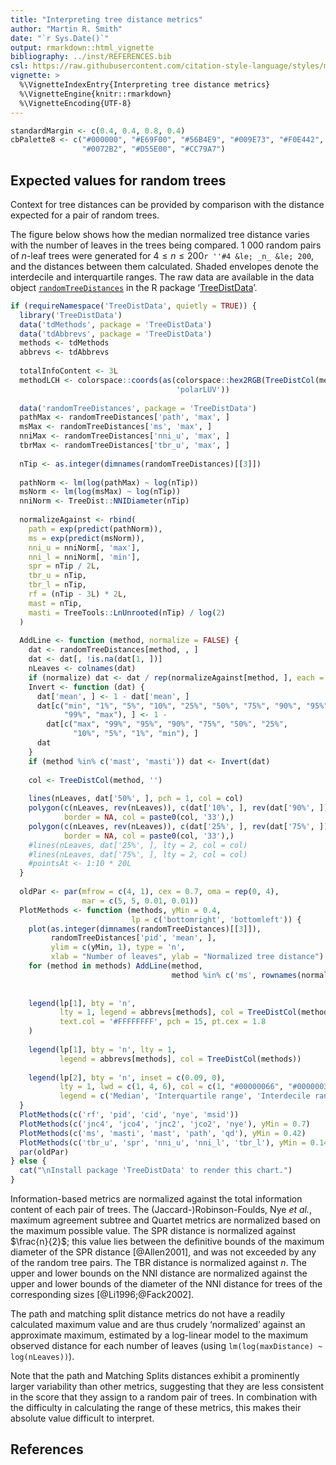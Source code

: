 ```yaml
---
title: "Interpreting tree distance metrics"
author: "Martin R. Smith"
date: "`r Sys.Date()`"
output: rmarkdown::html_vignette
bibliography: ../inst/REFERENCES.bib
csl: https://raw.githubusercontent.com/citation-style-language/styles/master/apa-old-doi-prefix.csl
vignette: >
  %\VignetteIndexEntry{Interpreting tree distance metrics}
  %\VignetteEngine{knitr::rmarkdown}
  %\VignetteEncoding{UTF-8}
---
```


```r
standardMargin <- c(0.4, 0.4, 0.8, 0.4)
cbPalette8 <- c("#000000", "#E69F00", "#56B4E9", "#009E73", "#F0E442",
                "#0072B2", "#D55E00", "#CC79A7")
```

## Expected values for random trees

Context for tree distances can be provided by comparison with the
distance expected for a pair of random trees. 

The figure below shows how the median normalized tree distance varies with the 
number of leaves in the trees being compared.
1&nbsp;000 random pairs of $n$-leaf trees were generated for
$4 \leq n \leq 200$`r ''#4 &le; _n_ &le; 200`,
and the distances between them calculated.
Shaded envelopes denote the interdecile and interquartile ranges.
The raw data are available in the data object 
[`randomTreeDistances`](https://ms609.github.io/TreeDistData/reference/randomTreeDistances.html)
in the R package
'[TreeDistData](https://ms609.github.io/TreeDistData)'.


```R
if (requireNamespace('TreeDistData', quietly = TRUE)) {
  library('TreeDistData')
  data('tdMethods', package = 'TreeDistData')
  data('tdAbbrevs', package = 'TreeDistData')
  methods <- tdMethods
  abbrevs <- tdAbbrevs
  
  totalInfoContent <- 3L
  methodLCH <- colorspace::coords(as(colorspace::hex2RGB(TreeDistCol(methods)),
                                     'polarLUV'))
  
  data('randomTreeDistances', package = 'TreeDistData')
  pathMax <- randomTreeDistances['path', 'max', ]
  msMax <- randomTreeDistances['ms', 'max', ]
  nniMax <- randomTreeDistances['nni_u', 'max', ]
  tbrMax <- randomTreeDistances['tbr_u', 'max', ]
  
  nTip <- as.integer(dimnames(randomTreeDistances)[[3]])
  
  pathNorm <- lm(log(pathMax) ~ log(nTip))
  msNorm <- lm(log(msMax) ~ log(nTip))
  nniNorm <- TreeDist::NNIDiameter(nTip)
  
  normalizeAgainst <- rbind(
    path = exp(predict(pathNorm)),
    ms = exp(predict(msNorm)),
    nni_u = nniNorm[, 'max'],
    nni_l = nniNorm[, 'min'],
    spr = nTip / 2L,
    tbr_u = nTip,
    tbr_l = nTip,
    rf = (nTip - 3L) * 2L,
    mast = nTip,
    masti = TreeTools::LnUnrooted(nTip) / log(2)
  )
  
  AddLine <- function (method, normalize = FALSE) {
    dat <- randomTreeDistances[method, , ]
    dat <- dat[, !is.na(dat[1, ])]
    nLeaves <- colnames(dat)
    if (normalize) dat <- dat / rep(normalizeAgainst[method, ], each = dim(dat)[1L])
    Invert <- function (dat) {
      dat['mean', ] <- 1 - dat['mean', ]
      dat[c("min", "1%", "5%", "10%", "25%", "50%", "75%", "90%", "95%", 
            "99%", "max"), ] <- 1 - 
        dat[c("max", "99%", "95%", "90%", "75%", "50%", "25%", 
              "10%", "5%", "1%", "min"), ]
      dat
    }
    if (method %in% c('mast', 'masti')) dat <- Invert(dat)
    
    col <- TreeDistCol(method, '')
    
    lines(nLeaves, dat['50%', ], pch = 1, col = col)
    polygon(c(nLeaves, rev(nLeaves)), c(dat['10%', ], rev(dat['90%', ])),
            border = NA, col = paste0(col, '33'),)
    polygon(c(nLeaves, rev(nLeaves)), c(dat['25%', ], rev(dat['75%', ])),
            border = NA, col = paste0(col, '33'),)
    #lines(nLeaves, dat['25%', ], lty = 2, col = col)
    #lines(nLeaves, dat['75%', ], lty = 2, col = col)
    #pointsAt <- 1:10 * 20L
  }
  
  oldPar <- par(mfrow = c(4, 1), cex = 0.7, oma = rep(0, 4),
                mar = c(5, 5, 0.01, 0.01))
  PlotMethods <- function (methods, yMin = 0.4,
                           lp = c('bottomright', 'bottomleft')) {
    plot(as.integer(dimnames(randomTreeDistances)[[3]]),
         randomTreeDistances['pid', 'mean', ],
         ylim = c(yMin, 1), type = 'n',
         xlab = "Number of leaves", ylab = "Normalized tree distance")
    for (method in methods) AddLine(method, 
                                    method %in% c('ms', rownames(normalizeAgainst)))
    
    
    legend(lp[1], bty = 'n',
           lty = 1, legend = abbrevs[methods], col = TreeDistCol(methods, 44),
           text.col = '#FFFFFFFF', pch = 15, pt.cex = 1.8
    )
    
    legend(lp[1], bty = 'n', lty = 1, 
           legend = abbrevs[methods], col = TreeDistCol(methods))
    
    legend(lp[2], bty = 'n', inset = c(0.09, 0),
           lty = 1, lwd = c(1, 4, 6), col = c(1, "#00000066", "#00000033"),
           legend = c('Median', 'Interquartile range', 'Interdecile range'))
  }
  PlotMethods(c('rf', 'pid', 'cid', 'nye', 'msid'))
  PlotMethods(c('jnc4', 'jco4', 'jnc2', 'jco2', 'nye'), yMin = 0.7)
  PlotMethods(c('ms', 'masti', 'mast', 'path', 'qd'), yMin = 0.42)
  PlotMethods(c('tbr_u', 'spr', 'nni_u', 'nni_l', 'tbr_l'), yMin = 0.14)
  par(oldPar)
} else {
  cat("\nInstall package 'TreeDistData' to render this chart.")
}
```


Information-based metrics are normalized against the total information content 
of each pair of trees.
The (Jaccard-)Robinson-Foulds, Nye _et al._, maximum agreement subtree and 
Quartet metrics are normalized based on the maximum possible value. 
The SPR distance is normalized against $\frac{n}{2}$; this value lies between 
the definitive bounds of the maximum diameter of the SPR distance [@Allen2001],
and was not exceeded by any of the random tree pairs.  The TBR distance is 
normalized against $n$. The upper and lower bounds on the NNI distance are
normalized against the upper and lower bounds of the diameter of the NNI
distance for trees of the corresponding sizes [@Li1996;@Fack2002].

The path and matching split distance metrics do not have a 
readily calculated maximum value and are thus crudely 'normalized' against an
approximate maximum, estimated by a log-linear model
to the maximum observed distance for each number of leaves (using 
`lm(log(maxDistance) ~ log(nLeaves))`).

Note that the path and Matching Splits distances exhibit a prominently larger 
variability than other metrics, suggesting that they are less consistent in the
score that they assign to a random pair of trees.  In combination with the 
difficulty in calculating the range of these metrics, this makes their 
absolute value difficult to interpret.

## References
